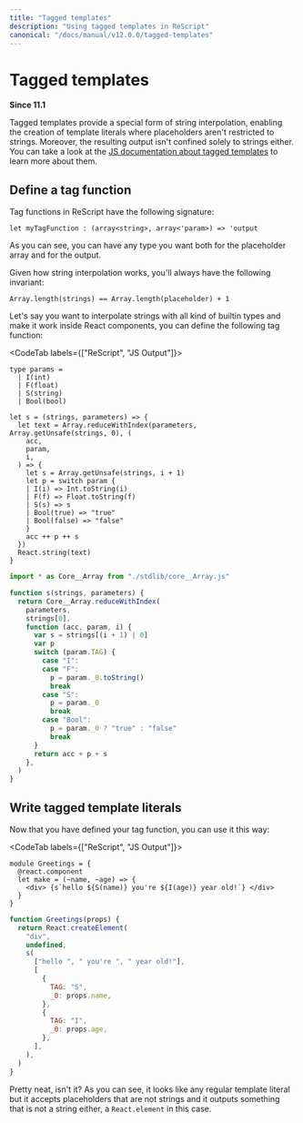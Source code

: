 ```yaml
---
title: "Tagged templates"
description: "Using tagged templates in ReScript"
canonical: "/docs/manual/v12.0.0/tagged-templates"
---
```


# Tagged templates

**Since 11.1**

Tagged templates provide a special form of string interpolation, enabling the creation of template literals
where placeholders aren't restricted to strings. Moreover, the resulting output isn't confined solely to
strings either. You can take a look at the [JS documentation
about tagged templates](https://developer.mozilla.org/en-US/docs/Web/JavaScript/Reference/Template_literals#tagged_templates)
to learn more about them.

## Define a tag function

Tag functions in ReScript have the following signature:

```res
let myTagFunction : (array<string>, array<'param>) => 'output
```

As you can see, you can have any type you want both for the placeholder array and for the output.

Given how string interpolation works, you'll always have the following invariant:

```res
Array.length(strings) == Array.length(placeholder) + 1
```

Let's say you want to interpolate strings with all kind of builtin types and make it work inside React components,
you can define the following tag function:

<CodeTab labels={["ReScript", "JS Output"]}>

```res prelude
type params =
  | I(int)
  | F(float)
  | S(string)
  | Bool(bool)

let s = (strings, parameters) => {
  let text = Array.reduceWithIndex(parameters, Array.getUnsafe(strings, 0), (
    acc,
    param,
    i,
  ) => {
    let s = Array.getUnsafe(strings, i + 1)
    let p = switch param {
    | I(i) => Int.toString(i)
    | F(f) => Float.toString(f)
    | S(s) => s
    | Bool(true) => "true"
    | Bool(false) => "false"
    }
    acc ++ p ++ s
  })
  React.string(text)
}
```

```js
import * as Core__Array from "./stdlib/core__Array.js"

function s(strings, parameters) {
  return Core__Array.reduceWithIndex(
    parameters,
    strings[0],
    function (acc, param, i) {
      var s = strings[(i + 1) | 0]
      var p
      switch (param.TAG) {
        case "I":
        case "F":
          p = param._0.toString()
          break
        case "S":
          p = param._0
          break
        case "Bool":
          p = param._0 ? "true" : "false"
          break
      }
      return acc + p + s
    },
  )
}
```

</CodeTab>

## Write tagged template literals

Now that you have defined your tag function, you can use it this way:

<CodeTab labels={["ReScript", "JS Output"]}>

```res example
module Greetings = {
  @react.component
  let make = (~name, ~age) => {
    <div> {s`hello ${S(name)} you're ${I(age)} year old!`} </div>
  }
}
```

```js
function Greetings(props) {
  return React.createElement(
    "div",
    undefined,
    s(
      ["hello ", " you're ", " year old!"],
      [
        {
          TAG: "S",
          _0: props.name,
        },
        {
          TAG: "I",
          _0: props.age,
        },
      ],
    ),
  )
}
```

</CodeTab>

Pretty neat, isn't it? As you can see, it looks like any regular template literal but it accepts placeholders that are not strings
and it outputs something that is not a string either, a `React.element` in this case.
